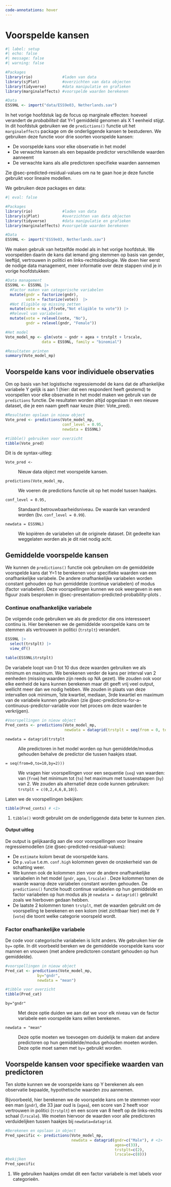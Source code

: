 ```yaml
---
code-annotations: hover
---
```


# Voorspelde kansen {#sec-logit-predicted-probabilities}

```r
#| label: setup
#| echo: false
#| message: false
#| warning: false

#Packages
library(rio)             #laden van data
library(sjPlot)          #overzichten van data objecten
library(tidyverse)       #data manipulatie en grafieken
library(marginaleffects) #voorspelde waarden berekenen

#Data
ESS9NL <- import("data/ESS9e03, Netherlands.sav")
```

In het vorige hoofdstuk lag de focus op marginale effecten: hoeveel verandert de *probabiliteit* dat Y=1 gemiddeld genomen als X 1 eenheid stijgt. In dit hoofdstuk gebruiken we de `predictions()` functie uit het `marginaleffects` package om de onderliggende kansen te bestuderen. We gebruiken deze functie voor drie soorten voorspelde kansen:

-   De voorspelde kans voor elke observatie in het model
-   De verwachte kansen als een bepaalde predictor verschillende waarden aanneemt
-   De verwachte kans als alle predictoren specifieke waarden aannemen

Zie @sec-predicted-residual-values om na te gaan hoe je deze functie gebruikt voor lineaire modellen.

We gebruiken deze packages en data:

```r
#| eval: false

#Packages
library(rio)             #laden van data
library(sjPlot)          #overzichten van data objecten
library(tidyverse)       #data manipulatie en grafieken
library(marginaleffects) #voorspelde waarden berekenen

#Data
ESS9NL <- import("ESS9e03, Netherlands.sav")
```

We maken gebruik van hetzelfde model als in het vorige hoofdstuk. We voorspelden daarin de kans dat iemand ging stemmen op basis van gender, leeftijd, vertrouwen in politici en links-rechtsideologie. We doen hier eerst de nodige data management, meer informatie over deze stappen vind je in vorige hoofdstukken:

```r
#Data management
ESS9NL <- ESS9NL |>
  #Factor maken van categorische variabelen
  mutate(gndr = factorize(gndr), 
         vote = factorize(vote))  |> 
  #Not Eligible op missing zetten
  mutate(vote = na_if(vote,"Not eligible to vote")) |> 
  #Relevel van variabelen
  mutate(vote = relevel(vote, "No"), 
         gndr = relevel(gndr, "Female"))

#Het model
Vote_model_mp <- glm(vote ~ gndr + agea + trstplt + lrscale, 
                data = ESS9NL, family = "binomial")

#Resultaten printen
summary(Vote_model_mp)
```

## Voorspelde kans voor individuele observaties

Om op basis van het logistische regressiemodel de kans dat de afhankelijke variabele Y gelijk is aan 1 (hier: dat een respondent heeft gestemd) te voorspellen voor elke observatie in het model maken we gebruik van de `predictions` functie. De resultaten worden altijd opgeslaan in een nieuwe dataset, die je een naam geeft naar keuze (hier: Vote_pred).

```r
#Resultaten opslaan in nieuw object
Vote_pred <- predictions(Vote_model_mp,
                         conf_level = 0.95, 
                         newdata = ESS9NL)

#tibble() gebruiken voor overzicht
tibble(Vote_pred)
```

Dit is de syntax-uitleg:

`Vote_pred <-`

:   Nieuw data object met voorspelde kansen.

`predictions(Vote_model_mp,`

:   We voeren de predictions functie uit op het model tussen haakjes.

`conf_level = 0.95,`

:   Standaard betrouwbaarheidsniveau. De waarde kan veranderd worden (bv. `conf_level = 0.99`).

`newdata = ESS9NL)`

:   We kopiëren de variabelen uit de originele dataset. Dit gedeelte kan weggelaten worden als je dit niet nodig acht.

## Gemiddelde voorspelde kansen

We kunnen de `predictions()` functie ook gebruiken om de gemiddelde voorspelde kans dat Y=1 te berekenen voor specifieke waarden van een onafhankelijke variabele. De andere onafhankelijke variabelen worden constant gehouden op hun gemiddelde (continue variabelen) of modus (factor variabelen). Deze voorspellingen kunnen we ook weergeven in een figuur zoals besproken in @sec-presentation-predicted-probability-plots .

### Continue onafhankelijke variabele

De volgende code gebruiken we als de predictor die ons interesseert continu is. Hier berekenen we de gemiddelde voorspelde kans om te stemmen als vertrouwen in politici (`trstplt`) verandert.

```r
ESS9NL |> 
  select(trstplt) |> 
  view_df()

table(ESS9NL$trstplt)
```

De variabele loopt van 0 tot 10 dus deze waarden gebruiken we als minimum en maximum. We berekenen verder de kans per interval van 2 eenheden (missing waarden zijn reeds op NA gezet). We zouden ook voor elke eenheid de kans kunnen berekenen maar dit geeft vrij veel output, wellicht meer dan we nodig hebben. We zouden in plaats van deze intervallen ook minimum, 1ste kwartiel, mediaan, 3rde kwartiel en maximum van de variabele kunnen gebruiken (zie @sec-predictions-for-a-continuous-predictor-variable voor het proces om deze waarden te verkrijgen).

```r
#Voorspellingen in nieuw object
Pred_conts <- predictions(Vote_model_mp,
                          newdata = datagrid(trstplt = seq(from = 0, to = 10, by = 2))) 
```

`newdata = datagrid(trstplt`

:   Alle predictoren in het model worden op hun gemiddelde/modus gehouden behalve de predictor die tussen haakjes staat.

`= seq(from=0,to=10,by=2)))`

:   We vragen hier voorspellingen voor een sequentie (`seq`) van waarden: van (`from`) het minimum tot (`to`) het maximum met tussenstappen (`by`) van 2. We zouden als alternatief deze code kunnen gebruiken: `trstplt = c(0,2,4,6,8,10)`).

Laten we de voorspellingen bekijken:

```r
tibble(Pred_conts) # <1>
```

1.  `tibble()` wordt gebruikt om de onderliggende data beter te kunnen zien.

::: callout-note
#### Output uitleg

De output is gelijkaardig aan die voor voorspellingen voor lineaire regressiemodellen (zie @sec-predicted-residual-values):

-   De `estimate` kolom bevat de voorspelde kans.
-   De `p.value` t.e.m. `conf.high` kolommen geven de onzekerheid van de schatting weer.
-   We kunnen ook de kolommen zien voor de andere onafhankelijke variabelen in het model (`gndr`, `agea`, `lrscale)` . Deze kolommen tonen de waarde waarop deze variabelen constant worden gehouden. De `predictions()` functie houdt continue variabelen op hun gemiddelde en factor variabelen op hun modus als je `newdata = datagrid()` gebruikt zoals we hierboven gedaan hebben.
-   De laatste 2 kolommen tonen `trstplt`, met de waarden gebruikt om de voorspelling te berekenen en een kolom (niet zichtbaar hier) met de Y (`vote`) die toont welke categorie voorspeld wordt.
:::

### Factor onafhankelijke variabele

De code voor categorische variabelen is licht anders. We gebruiken hier de `by=` optie. In dit voorbeeld bereken we de gemiddelde voorspelde kans voor mannen en vrouwen (met andere predictoren constant gehouden op hun gemiddelde).

```r
#voorspellingen in nieuw object
Pred_cat <- predictions(Vote_model_mp,
              by="gndr", 
              newdata = "mean") 

#tibble voor overzicht
tibble(Pred_cat)
```

`by="gndr"`

:   Met deze optie duiden we aan dat we voor elk niveau van de factor variabele een voorspelde kans willen berekenen.

`newdata = "mean"`

:   Deze optie moeten we toevoegen om duidelijk te maken dat andere predictoren op hun gemiddelde/modus gehouden moeten worden. Deze optie moet samen met `by=` gebruikt worden.

## Voorspelde kansen voor specifieke waarden van predictoren

Ten slotte kunnen we de voorspelde kans op Y berekenen als een observatie bepaalde, hypothetische waarden zou aannemen.

Bijvoorbeeld, hier berekenen we de voorspelde kans om te stemmen voor een man (`gndr`), die 33 jaar oud is (`agea`), een score van 2 heeft voor vertrouwen in politici (`trstplt`) en een score van 8 heeft op de links-rechts schaal (`lrscale`). We moeten hiervoor de waarden voor alle predictoren verduidelijken tussen haakjes bij `newdata=datagrid`.

```r
#Berekenen en opslaan in object
Pred_specific <- predictions(Vote_model_mp,
                             newdata = datagrid(gndr=c("Male"), # <1>
                                                agea=c(33),   
                                                trstplt=c(2), 
                                                lrscale=c(8)))
#bekijken
Pred_specific
```

1.  We gebruiken haakjes omdat dit een factor variabele is met labels voor categorieën.
